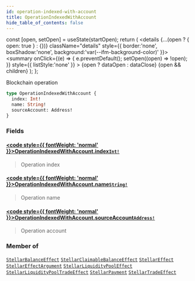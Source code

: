```yaml
---
id: operation-indexed-with-account
title: OperationIndexedWithAccount
hide_table_of_contents: false
---
```







  const [open, setOpen] = useState(startOpen);
  return (
    <details {...(open ? { open: true } : {})} className="details" style={{ border:'none', boxShadow:'none', background:'var(--ifm-background-color)' }}>
      <summary
        onClick={(e) => {
          e.preventDefault();
          setOpen((open) => !open);
        }}
        style={{ listStyle:'none' }}
      >
      {open ? dataOpen : dataClose}
      </summary>
      {open && children}
    </details>
  );
};








Blockchain operation


```graphql
type OperationIndexedWithAccount {
  index: Int!
  name: String!
  sourceAccount: Address!
}
```




### Fields

#### [<code style={{ fontWeight: 'normal' }}>OperationIndexedWithAccount.<b>index</b></code>](#)<Bullet />[`Int!`](/docs/v1/graphql-reference/scalars/int) <Badge class="badge badge--secondary" text="non-null"/> <Badge class="badge badge--secondary" text="scalar"/> 
> 
> 
> Operation index
> 

#### [<code style={{ fontWeight: 'normal' }}>OperationIndexedWithAccount.<b>name</b></code>](#)<Bullet />[`String!`](/docs/v1/graphql-reference/scalars/string) <Badge class="badge badge--secondary" text="non-null"/> <Badge class="badge badge--secondary" text="scalar"/> 
> 
> 
> Operation name
> 

#### [<code style={{ fontWeight: 'normal' }}>OperationIndexedWithAccount.<b>sourceAccount</b></code>](#)<Bullet />[`Address!`](/docs/v1/graphql-reference/objects/address) <Badge class="badge badge--secondary" text="non-null"/> <Badge class="badge badge--secondary" text="object"/> 
> 
> 
> Operation account
> 



### Member of

[`StellarBalanceEffect`](/docs/v1/graphql-reference/objects/stellar-balance-effect)  <Badge class="secondary" text="object"/><Bullet />[`StellarClaimableBalanceEffect`](/docs/v1/graphql-reference/objects/stellar-claimable-balance-effect)  <Badge class="secondary" text="object"/><Bullet />[`StellarEffect`](/docs/v1/graphql-reference/objects/stellar-effect)  <Badge class="secondary" text="object"/><Bullet />[`StellarEffectArgument`](/docs/v1/graphql-reference/objects/stellar-effect-argument)  <Badge class="secondary" text="object"/><Bullet />[`StellarLiquidityPoolEffect`](/docs/v1/graphql-reference/objects/stellar-liquidity-pool-effect)  <Badge class="secondary" text="object"/><Bullet />[`StellarLiquidityPoolTradeEffect`](/docs/v1/graphql-reference/objects/stellar-liquidity-pool-trade-effect)  <Badge class="secondary" text="object"/><Bullet />[`StellarPayment`](/docs/v1/graphql-reference/objects/stellar-payment)  <Badge class="secondary" text="object"/><Bullet />[`StellarTradeEffect`](/docs/v1/graphql-reference/objects/stellar-trade-effect)  <Badge class="secondary" text="object"/>

